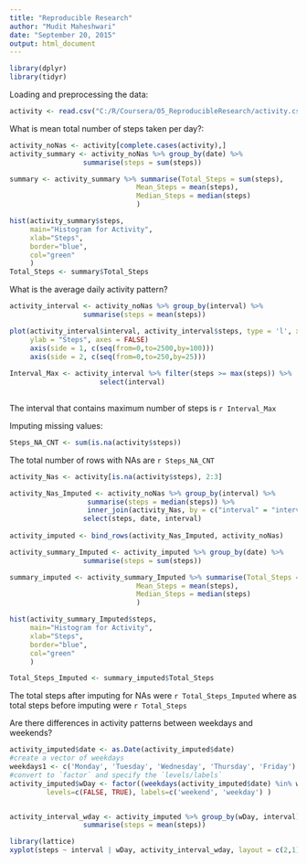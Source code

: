 ```yaml
---
title: "Reproducible Research"
author: "Mudit Maheshwari"
date: "September 20, 2015"
output: html_document
---
```


```r
library(dplyr)
library(tidyr)
```

Loading and preprocessing the data:

```r
activity <- read.csv("C:/R/Coursera/05_ReproducibleResearch/activity.csv")
```

What is mean total number of steps taken per day?:

```r
activity_noNas <- activity[complete.cases(activity),] 
activity_summary <- activity_noNas %>% group_by(date) %>% 
                  summarise(steps = sum(steps))

summary <- activity_summary %>% summarise(Total_Steps = sum(steps),
                               Mean_Steps = mean(steps),
                               Median_Steps = median(steps)
                               )

hist(activity_summary$steps, 
     main="Histogram for Activity", 
     xlab="Steps", 
     border="blue", 
     col="green"
     )
Total_Steps <- summary$Total_Steps

```


What is the average daily activity pattern?

```r

activity_interval <- activity_noNas %>% group_by(interval) %>% 
                  summarise(steps = mean(steps))

plot(activity_interval$interval, activity_interval$steps, type = 'l', xlab = "Interval",
     ylab = "Steps", axes = FALSE)
     axis(side = 1, c(seq(from=0,to=2500,by=100)))
     axis(side = 2, c(seq(from=0,to=250,by=25)))
     
Interval_Max <- activity_interval %>% filter(steps >= max(steps)) %>%
                      select(interval)
          
```

The interval that contains maximum number of steps is `r Interval_Max`


Imputing missing values:

```r
Steps_NA_CNT <- sum(is.na(activity$steps))
```

The total number of rows with NAs are `r Steps_NA_CNT`

```r
activity_Nas <- activity[is.na(activity$steps), 2:3]

activity_Nas_Imputed <- activity_noNas %>% group_by(interval) %>%
                   summarise(steps = median(steps)) %>%
                   inner_join(activity_Nas, by = c("interval" = "interval")) %>%
                  select(steps, date, interval)
  
activity_imputed <- bind_rows(activity_Nas_Imputed, activity_noNas)

activity_summary_Imputed <- activity_imputed %>% group_by(date) %>% 
                  summarise(steps = sum(steps))

summary_imputed <- activity_summary_Imputed %>% summarise(Total_Steps = sum(steps),
                               Mean_Steps = mean(steps),
                               Median_Steps = median(steps)
                               )

hist(activity_summary_Imputed$steps, 
     main="Histogram for Activity", 
     xlab="Steps", 
     border="blue", 
     col="green"
     )

Total_Steps_Imputed <- summary_imputed$Total_Steps 

```


The total steps after imputing for NAs were `r Total_Steps_Imputed` where as total steps before imputing were `r Total_Steps`


Are there differences in activity patterns between weekdays and weekends?

```r

activity_imputed$date <- as.Date(activity_imputed$date)
#create a vector of weekdays
weekdays1 <- c('Monday', 'Tuesday', 'Wednesday', 'Thursday', 'Friday')
#convert to `factor` and specify the `levels/labels`
activity_imputed$wDay <- factor((weekdays(activity_imputed$date) %in% weekdays1), 
         levels=c(FALSE, TRUE), labels=c('weekend', 'weekday') )


activity_interval_wday <- activity_imputed %>% group_by(wDay, interval) %>% 
                  summarise(steps = mean(steps))

library(lattice)
xyplot(steps ~ interval | wDay, activity_interval_wday, layout = c(2,1), type = 'l')

```
